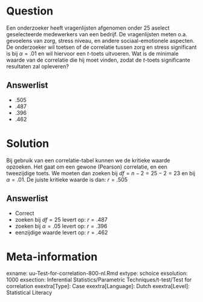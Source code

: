 Question
========
  
Een onderzoeker heeft vragenlijsten afgenomen onder 25 aselect geselecteerde medewerkers van een bedrijf. De vragenlijsten meten o.a. gevoelens van zorg, stress niveau, en andere sociaal-emotionele aspecten. De onderzoeker wil toetsen of de correlatie tussen zorg en stress significant is bij $\alpha=.01$ en wil hiervoor een $t$-toets uitvoeren. Wat is de minimale waarde van de correlatie die hij moet vinden, zodat de $t$-toets significante resultaten zal opleveren?  
  
Answerlist
----------
* .505 
* .487
* .396
* .462


Solution
========
Bij gebruik van een correlatie-tabel kunnen we de kritieke waarde opzoeken. Het gaat om een gewone (Pearson) correlatie, en een tweezijdige toets. We moeten dan zoeken bij $df=n-2=25-2=23$ en bij $\alpha=.01$.
De juiste kritieke waarde is dan: $r=.505$
  


Answerlist
----------
* Correct
* zoeken bij $df=25$ levert op: $r=.487$
* zoeken bij $\alpha=.05$ levert op: $r=.396$
* eenzijdige waarde levert op: $r=.462$



Meta-information
================
exname: uu-Test-for-correlation-800-nl.Rmd
extype: schoice
exsolution: 1000
exsection: Inferential Statistics/Parametric Techniques/t-test/Test for correlation
exextra[Type]: Case
exextra[Language]: Dutch
exextra[Level]: Statistical Literacy
